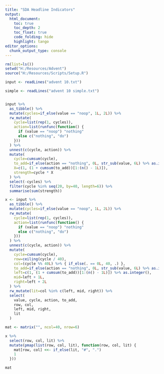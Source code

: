 ```yaml
---
title: "SDA Headline Indicators"
output:
  html_document:
    toc: true
    toc_depth: 2
    toc_float: true
    code_folding: hide
    highlight: tango
editor_options: 
  chunk_output_type: console
---
```


```r

rm(list=ls())
setwd("H:/Resources/Advent")
source("H:/Resources/Scripts/Setup.R")

```

```r

input <- readLines("advent 10.txt")

simple <- readLines("advent 10 simple.txt")


input %>%
  as_tibble() %>%
  mutate(cycles=if_else(value == "noop", 1L, 2L)) %>%
  rw_mutate(
    cycle=list(rep(1, cycles)),
    action=list(runfunc(function() {
      if (value == "noop") "nothing"
      else c("nothing", "do")
    }))
  ) %>%
  unnest(c(cycle, action)) %>%
  mutate(
    cycle=cumsum(cycle),
    to_add=if_else(action == "nothing", 0L, str_sub(value, 6L) %>% as.integer()),
    X=c(1, (1 + cumsum(to_add))[1:(n() - 1L)]),
    strength=cycle * X
  ) %>%
  select(-cycles) %>%
  filter(cycle %in% seq(20, by=40, length=6)) %>%
  summarise(sum(strength))

x <- input %>%
  as_tibble() %>%
  mutate(cycles=if_else(value == "noop", 1L, 2L)) %>%
  rw_mutate(
    cycle=list(rep(1, cycles)),
    action=list(runfunc(function() {
      if (value == "noop") "nothing"
      else c("nothing", "do")
    }))
  ) %>%
  unnest(c(cycle, action)) %>%
  mutate(
    cycle=cumsum(cycle),
    row=ceiling(cycle / 40),
    col=(cycle %% 40L) %>% { if_else(. == 0L, 40, .) },
    to_add=if_else(action == "nothing", 0L, str_sub(value, 6L) %>% as.integer()),
    left=c(1, (1 + cumsum(to_add))[1:(n() - 1L)]) %>% as.integer(),
    mid=left + 1L,
    right=left + 2L
  ) %>%
  rw_mutate(lit=col %in% c(left, mid, right)) %>%
  select(
    value, cycle, action, to_add,
    row, col,
    left, mid, right,
    lit
  )

mat <- matrix("", ncol=40, nrow=6)

x %>%
  select(row, col, lit) %>%
  mutate(pmap(list(row, col, lit), function(row, col, lit) {
    mat[row, col] <<- if_else(lit, "#", ".")
    1
  }))

mat

```
